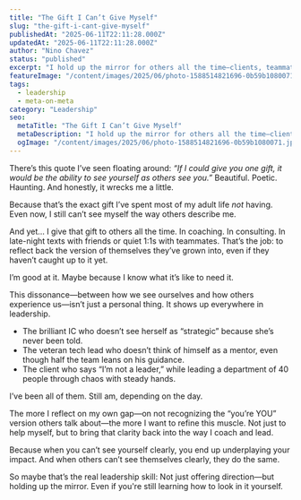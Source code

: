 ```yaml
---
title: "The Gift I Can’t Give Myself"
slug: "the-gift-i-cant-give-myself"
publishedAt: "2025-06-11T22:11:28.000Z"
updatedAt: "2025-06-11T22:11:28.000Z"
author: "Nino Chavez"
status: "published"
excerpt: "I hold up the mirror for others all the time—clients, teammates, athletes. I just can’t seem to look in it myself. This post explores what it means to help others see their potential while still wrestling with your own."
featureImage: "/content/images/2025/06/photo-1588514821696-0b59b1080071.jpeg"
tags:
  - leadership
  - meta-on-meta
category: "Leadership"
seo:
  metaTitle: "The Gift I Can’t Give Myself"
  metaDescription: "I hold up the mirror for others all the time—clients, teammates, athletes. I just can’t seem to look in it myself. This post explores what it means to help others see their potential while still wrestling with your own."
  ogImage: "/content/images/2025/06/photo-1588514821696-0b59b1080071.jpeg"
---
```


There’s this quote I’ve seen floating around:
*“If I could give you one gift, it would be the ability to see yourself as others see you.”*
Beautiful. Poetic. Haunting.
And honestly, it wrecks me a little.

Because that’s the exact gift I’ve spent most of my adult life *not* having.
Even now, I still can’t see myself the way others describe me.

And yet… I give that gift to others all the time.
In coaching. In consulting. In late-night texts with friends or quiet 1:1s with teammates.
That’s the job: to reflect back the version of themselves they’ve grown into, even if they haven’t caught up to it yet.

I’m good at it.
Maybe because I know what it’s like to need it.

This dissonance—between how we see ourselves and how others experience us—isn’t just a personal thing.
It shows up everywhere in leadership.

- The brilliant IC who doesn’t see herself as “strategic” because she’s never been told.
- The veteran tech lead who doesn’t think of himself as a mentor, even though half the team leans on his guidance.
- The client who says “I’m not a leader,” while leading a department of 40 people through chaos with steady hands.

I’ve been all of them.
Still am, depending on the day.

The more I reflect on my own gap—on not recognizing the “you’re YOU” version others talk about—the more I want to refine this muscle.
Not just to help myself, but to bring that clarity back into the way I coach and lead.

Because when you can’t see yourself clearly, you end up underplaying your impact.
And when others can’t see themselves clearly, they do the same.

So maybe that’s the real leadership skill:
Not just offering direction—but holding up the mirror.
Even if you're still learning how to look in it yourself.
